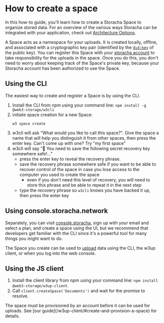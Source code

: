 
# How to create a space

In this how-to guide, you'll learn how to create a Storacha Space to organize stored data. For an overview of the various ways Storacha can be integrated with your application, check out [Architecture Options](/concepts-architecture-options/).

A Space acts as a namespace for your uploads. It is created locally, offline, and associated with a cryptographic key pair (identified by the [`did:key`](https://w3c-ccg.github.io/did-method-key/) of the public key). You can register this Space with your [storacha account](/how-to/create-account/) to take responsibility for the uploads in the space. Once you do this, you don't need to worry about keeping track of the Space's private key, because your Storacha account has been authorized to use the Space.

## Using the CLI

The easiest way to create and register a Space is by using the CLI.

1. Install the CLI from npm using your command line: `npm install -g @web3-storage/w3cli`
2. initiate space creation for a new Space:
   ```shell
   w3 space create
   ```
3. w3cli will ask "What would you like to call this space?". Give the space a name that will help you distinguish it from other spaces, then press the enter key. Can't come up with one? Try "my first space"
4. w3cli will say "🔑 You need to save the following secret recovery key somewhere safe!…"
   - press the enter key to reveal the recovery phrase.
   - save the recovery phrase somewhere safe if you want to be able to recover control of the space in case you lose access to the computer you used to create the space
     - even if you don't need this level of recovery, you will need to store this phrase and be able to repeat it in the next step
   - type the recovery phrase so `w3cli` knows you have backed it up, then press the enter key

## Using console.storacha.network

Separately, you can visit [console.storacha](https://console.storacha.network/), sign up with your email and select a plan, and create a space using the UI, but we recommend that developers get familiar with the CLI since it's a powerful tool for many things you might want to do.

The Space you create can be used to [upload](/how-to/upload/) data using the CLI, the w3up client, or when you log into the web console.

## Using the JS client

1. Install the client library from npm using your command line: `npm install @web3-storage/w3up-client`.
2. Call `client.createSpace('Documents')` and wait for the promise to resolve.

<Callout>
  The space must be provisioned by an account before it can be used for uploads. See [our guide](/w3up-client/#create-and-provision-a-space) for details.
</Callout>
